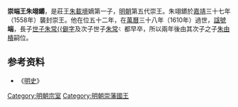 {{CJK-New-Char|23D8F|28C1C|block=B}}
{{全局僻字|𨰜|⿰金爵}}
'''崇端王朱翊𨰜'''{{BD|？||1610年|catIdx=Z朱}}，是莊王[[朱載境|朱載境]]嫡第一子，[[明朝|明朝]]第五代崇王。朱翊𨰜於[[嘉靖|嘉靖]]三十七年（1558年）襲封崇王。他在位五十二年，在[[萬曆|萬曆]]三十八年（1610年）過世，[[諡號|諡號]]'''端'''，長子[[世子|世子]][[朱常𣶏|朱常{{僻字]]及次子世子[[崇昭王|朱常]][[File:氵水聿缺字.svg|14px]]都早卒，所以兩年後由其次子之子[[朱由樻|朱由樻]]嗣位。

==参考资料==
*《[[明史|明史]]》

{{s-start}}
{{s-bef|before=父莊王[[朱載境|朱載境]]}}
{{s-ttl|title=[[明朝藩王列表_(崇王系)|明崇國國王]]|years=1558年－1610年}}
{{s-aft|after=孫愍王[[朱由樻|朱由樻]]}}
{{end}}

[[Category:明朝宗室|Category:明朝宗室]]
[[Category:明朝崇藩國王|Category:明朝崇藩國王]]